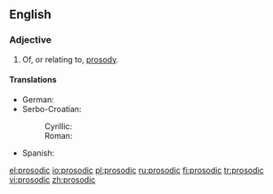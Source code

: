 ==English==

===Adjective===
{{en-adj}}

# Of, or relating to, [[prosody]].

====Translations====
{{trans-top|prosody}}
* German: {{t+|de|prosodisch}}
* Serbo-Croatian:
*: Cyrillic: {{t|sh|прозо̀дӣјскӣ|sc=Cyrl}}
*: Roman: {{t|sh|prozòdījskī}}
{{trans-mid}}
* Spanish: {{t+|es|prosódico|m}}
{{trans-bottom}}

[[el:prosodic]]
[[io:prosodic]]
[[pl:prosodic]]
[[ru:prosodic]]
[[fi:prosodic]]
[[tr:prosodic]]
[[vi:prosodic]]
[[zh:prosodic]]
